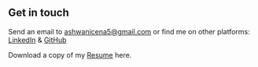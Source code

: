 ## Get in touch
Send an email to ashwanicena5@gmail.com or find me on other platforms: [LinkedIn](https://www.linkedin.com/in/ashwanisng/) & [GitHub](https://github.com/ashwanisng)

Download a copy of my [Resume](https://drive.google.com/file/d/1VVS0ak7A-NsznYZMVHYjnHre896gz7b0/view?usp=sharing) here.
